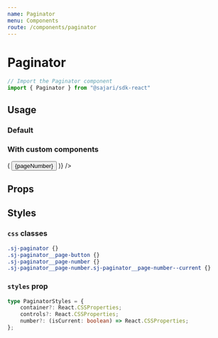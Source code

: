 ```yaml
---
name: Paginator
menu: Components
route: /components/paginator
---
```




# Paginator

```javascript
// Import the Paginator component
import { Paginator } from "@sajari/sdk-react"
```

## Usage

### Default
<Playground>
    <Paginator />
</Playground>

### With custom components
<Playground>
    <Paginator PageNumberRenderer={({pageNumber, onClick, isCurrent}) => (
        <button onClick={onClick}>{pageNumber}</button>
    )} />
</Playground>

## Props
<PropsTable of={Paginator} />

## Styles

### `css` classes
```css
.sj-paginator {}
.sj-paginator__page-button {}
.sj-paginator__page-number {}
.sj-paginator__page-number.sj-paginator__page-number--current {}
```

### `styles` prop
```typescript
type PaginatorStyles = {
    container?: React.CSSProperties;
    controls?: React.CSSProperties;
    number?: (isCurrent: boolean) => React.CSSProperties;
};  
```